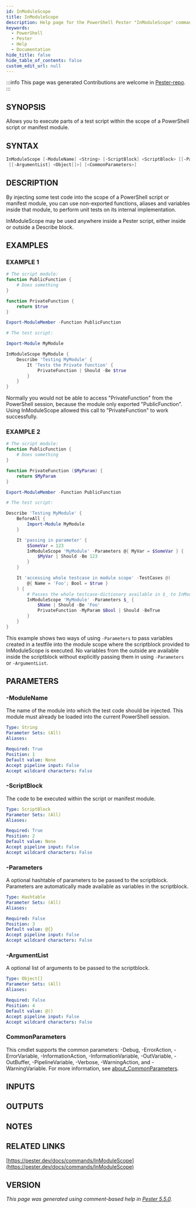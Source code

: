 ```yaml
---
id: InModuleScope
title: InModuleScope
description: Help page for the PowerShell Pester "InModuleScope" command
keywords:
  - PowerShell
  - Pester
  - Help
  - Documentation
hide_title: false
hide_table_of_contents: false
custom_edit_url: null
---
```


:::info This page was generated
Contributions are welcome in [Pester-repo](https://github.com/pester/pester).
:::

## SYNOPSIS

Allows you to execute parts of a test script within the
scope of a PowerShell script or manifest module.

## SYNTAX

```powershell
InModuleScope [-ModuleName] <String> [-ScriptBlock] <ScriptBlock> [[-Parameters] <Hashtable>]
 [[-ArgumentList] <Object[]>] [<CommonParameters>]
```

## DESCRIPTION

By injecting some test code into the scope of a PowerShell
script or manifest module, you can use non-exported functions, aliases
and variables inside that module, to perform unit tests on
its internal implementation.

InModuleScope may be used anywhere inside a Pester script,
either inside or outside a Describe block.

## EXAMPLES

### EXAMPLE 1

```powershell
# The script module:
function PublicFunction {
    # Does something
}

function PrivateFunction {
    return $true
}

Export-ModuleMember -Function PublicFunction

# The test script:

Import-Module MyModule

InModuleScope MyModule {
    Describe 'Testing MyModule' {
        It 'Tests the Private function' {
            PrivateFunction | Should -Be $true
        }
    }
}
```

Normally you would not be able to access "PrivateFunction" from
the PowerShell session, because the module only exported
"PublicFunction". 
Using InModuleScope allowed this call to
"PrivateFunction" to work successfully.

### EXAMPLE 2

```powershell
# The script module:
function PublicFunction {
    # Does something
}

function PrivateFunction ($MyParam) {
    return $MyParam
}

Export-ModuleMember -Function PublicFunction

# The test script:

Describe 'Testing MyModule' {
    BeforeAll {
        Import-Module MyModule
    }

    It 'passing in parameter' {
        $SomeVar = 123
        InModuleScope 'MyModule' -Parameters @{ MyVar = $SomeVar } {
            $MyVar | Should -Be 123
        }
    }

    It 'accessing whole testcase in module scope' -TestCases @(
        @{ Name = 'Foo'; Bool = $true }
    ) {
        # Passes the whole testcase-dictionary available in $_ to InModuleScope
        InModuleScope 'MyModule' -Parameters $_ {
            $Name | Should -Be 'Foo'
            PrivateFunction -MyParam $Bool | Should -BeTrue
        }
    }
}
```

This example shows two ways of using `-Parameters` to pass variables created in a
testfile into the module scope where the scriptblock provided to InModuleScope is executed.
No variables from the outside are available inside the scriptblock without explicitly passing
them in using `-Parameters` or `-ArgumentList`.

## PARAMETERS

### -ModuleName

The name of the module into which the test code should be
injected.
This module must already be loaded into the current
PowerShell session.

```yaml
Type: String
Parameter Sets: (All)
Aliases:

Required: True
Position: 1
Default value: None
Accept pipeline input: False
Accept wildcard characters: False
```

### -ScriptBlock

The code to be executed within the script or manifest module.

```yaml
Type: ScriptBlock
Parameter Sets: (All)
Aliases:

Required: True
Position: 2
Default value: None
Accept pipeline input: False
Accept wildcard characters: False
```

### -Parameters

A optional hashtable of parameters to be passed to the scriptblock.
Parameters are automatically made available as variables in the scriptblock.

```yaml
Type: Hashtable
Parameter Sets: (All)
Aliases:

Required: False
Position: 3
Default value: @{}
Accept pipeline input: False
Accept wildcard characters: False
```

### -ArgumentList

A optional list of arguments to be passed to the scriptblock.

```yaml
Type: Object[]
Parameter Sets: (All)
Aliases:

Required: False
Position: 4
Default value: @()
Accept pipeline input: False
Accept wildcard characters: False
```

### CommonParameters

This cmdlet supports the common parameters: -Debug, -ErrorAction, -ErrorVariable, -InformationAction, -InformationVariable, -OutVariable, -OutBuffer, -PipelineVariable, -Verbose, -WarningAction, and -WarningVariable. For more information, see [about_CommonParameters](http://go.microsoft.com/fwlink/?LinkID=113216).

## INPUTS

## OUTPUTS

## NOTES

## RELATED LINKS

[https://pester.dev/docs/commands/InModuleScope](https://pester.dev/docs/commands/InModuleScope)

## VERSION

*This page was generated using comment-based help in [Pester 5.5.0](https://github.com/pester/pester).*
